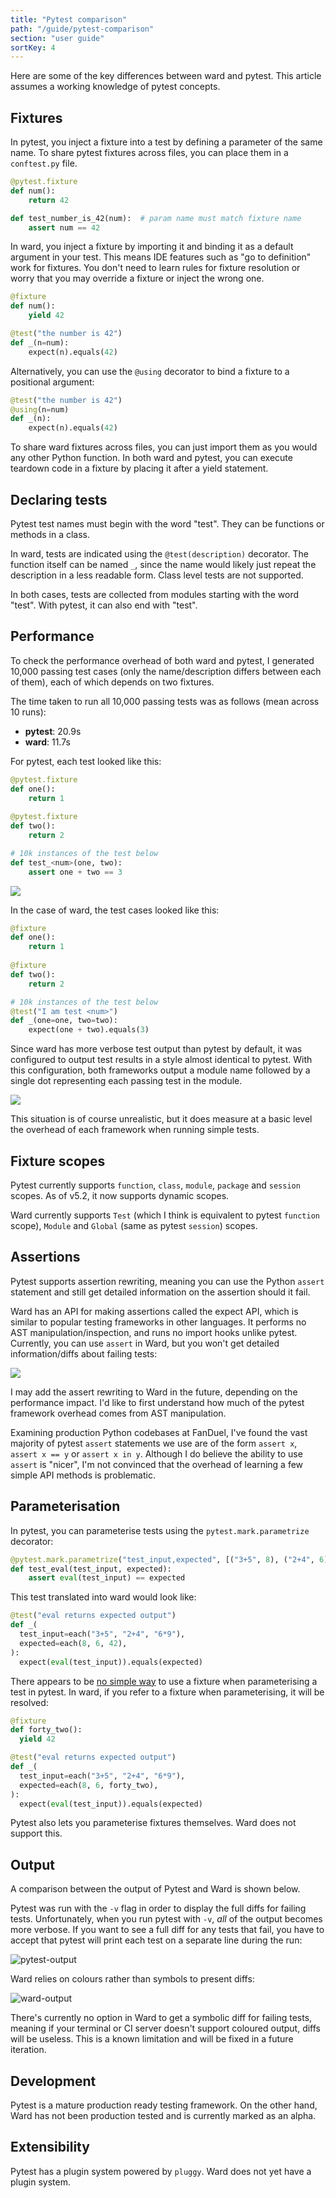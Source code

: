 ```yaml
---
title: "Pytest comparison"
path: "/guide/pytest-comparison"
section: "user guide"
sortKey: 4
---
```


Here are some of the key differences between ward and pytest. This article assumes a working knowledge of pytest concepts.

## Fixtures

In pytest, you inject a fixture into a test by defining a parameter of the same name. To share pytest fixtures across files, you can place them in a `conftest.py` file.

```python
@pytest.fixture
def num():
    return 42

def test_number_is_42(num):  # param name must match fixture name
    assert num == 42
```

In ward, you inject a fixture by importing it and binding it as a default argument in your test. This means IDE features such as "go to definition" work for fixtures. You don't need to learn rules for fixture resolution or worry that you may override a fixture or inject the wrong one.

```python
@fixture
def num():
    yield 42

@test("the number is 42")
def _(n=num):
    expect(n).equals(42)
```

Alternatively, you can use the `@using` decorator to bind a fixture to a positional argument: 

```python
@test("the number is 42")
@using(n=num)
def _(n):
    expect(n).equals(42)
```

To share ward fixtures across files, you can just import them as you would any other Python function. In both ward and pytest, you can execute teardown code in a fixture by placing it after a yield statement.

## Declaring tests

Pytest test names must begin with the word "test". They can be functions or methods in a class.

In ward, tests are indicated using the `@test(description)` decorator. The function itself can be named `_`, since the name would likely just repeat the description in a less readable form. Class level tests are not supported.

In both cases, tests are collected from modules starting with the word "test". With pytest, it can also end with "test".

## Performance

To check the performance overhead of both ward and pytest, I generated 10,000 passing test cases (only the name/description differs between each of them), each of which depends on two fixtures.

The time taken to run all 10,000 passing tests was as follows (mean across 10 runs):

- **pytest**: 20.9s
- **ward**: 11.7s

For pytest, each test looked like this:

```python
@pytest.fixture
def one():
    return 1
    
@pytest.fixture
def two():
    return 2

# 10k instances of the test below
def test_<num>(one, two):
    assert one + two == 3
```

![](../../images/pytest-bench.png)

In the case of ward, the test cases looked like this:

```python
@fixture
def one():
    return 1
    
@fixture
def two():
    return 2

# 10k instances of the test below
@test("I am test <num>")
def _(one=one, two=two):
    expect(one + two).equals(3)
```

Since ward has more verbose test output than pytest by default, it was configured to output test results in a style almost identical to pytest. With this configuration, both frameworks output a module name followed by a single dot representing each passing test in the module.

![](../../images/ward-bench.png)

This situation is of course unrealistic, but it does measure at a basic level the overhead of each framework when running simple tests.

## Fixture scopes

Pytest currently supports `function`, `class`, `module`, `package` and `session` scopes. As of v5.2, it now supports dynamic scopes.

Ward currently supports `Test` (which I think is equivalent to pytest `function` scope), `Module` and `Global` (same as pytest `session`) scopes.

## Assertions

Pytest supports assertion rewriting, meaning you can use the Python `assert` statement and still get detailed information on the assertion should it fail.

Ward has an API for making assertions called the expect API, which is similar to popular testing frameworks in other languages. It performs no AST manipulation/inspection, and runs no import hooks unlike pytest. Currently, you can use `assert` in Ward, but you won't get detailed information/diffs about failing tests:

![](../../images/ward-assertion-out.png)

I may add the assert rewriting to Ward in the future, depending on the performance impact. I'd like to first understand how much of the pytest framework overhead comes from AST manipulation.

Examining production Python codebases at FanDuel, I've found the vast majority of pytest `assert` statements we use are of the form `assert x`, `assert x == y` or `assert x in y`. Although I do believe the ability to use `assert` is "nicer", I'm not convinced that the overhead of learning a few simple API methods is problematic.

## Parameterisation

In pytest, you can parameterise tests using the `pytest.mark.parametrize` decorator:

```python
@pytest.mark.parametrize("test_input,expected", [("3+5", 8), ("2+4", 6), ("6*9", 42)])
def test_eval(test_input, expected):
    assert eval(test_input) == expected
```

This test translated into ward would look like:

```python
@test("eval returns expected output")
def _(
  test_input=each("3+5", "2+4", "6*9"),
  expected=each(8, 6, 42),
):
  expect(eval(test_input)).equals(expected)
```

There appears to be [no simple way](https://github.com/pytest-dev/pytest/issues/349) to use a fixture when parameterising a test in pytest. In ward, if you refer to a fixture when parameterising, it will be resolved:

```python
@fixture
def forty_two():
  yield 42

@test("eval returns expected output")
def _(
  test_input=each("3+5", "2+4", "6*9"),
  expected=each(8, 6, forty_two),
):
  expect(eval(test_input)).equals(expected)
```

Pytest also lets you parameterise fixtures themselves. Ward does not support this.

## Output

A comparison between the output of Pytest and Ward is shown below.

Pytest was run with the `-v` flag in order to display the full diffs
for failing tests. Unfortunately, when you run pytest with `-v`, *all*
of the output becomes more verbose. If you want to see a full diff for 
any tests that fail, you have to accept that pytest will print each test
on a separate line during the run:

![pytest-output](../../images/pytest-output.png)

Ward relies on colours rather than symbols to present diffs:

![ward-output](../../images/ward-output.png)

There's currently no option in Ward to get a symbolic diff for
failing tests, meaning if your terminal or CI server doesn't support
coloured output, diffs will be useless. This is a known limitation and
will be fixed in a future iteration.

## Development

Pytest is a mature production ready testing framework. On the other hand, Ward has not been production tested and is currently marked as an alpha.

## Extensibility

Pytest has a plugin system powered by `pluggy`. Ward does not yet have a
plugin system.